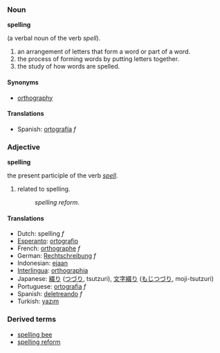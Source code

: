 ===Noun===
'''spelling'''

(a verbal noun of the verb ''spell'').
#an arrangement of letters that form a word or part of a word.
#the process of forming words by putting letters together.
#the study of how words are spelled.

==== Synonyms ====
*[[orthography]]

==== Translations ====
*Spanish: [[ortografía]] ''f''

===Adjective===<!-- not an adjective! you cannot say "very spelling" or "this reform is spelling" or "spellinger" or "spellingest" or "spellingly" - maybe it translates to an adjective in other languages but in English it's just a present participle! -->
'''spelling'''

the present participle of the verb ''[[spell]]''.
#related to spelling.
#:''spelling reform''.

==== Translations ====
*Dutch: spelling ''f''
*[[Esperanto]]: [[ortografio]]
*French: [[orthographe]] ''f''
*German: [[Rechtschreibung]] ''f''
*Indonesian: [[eja]]an
*[[Interlingua]]: [[orthographia]]
*Japanese: [[綴り]] ([[つづり]], tsutzuri), [[文字綴り]] ([[もじつづり]], moji-tsutzuri)
*Portuguese: [[ortografia]] ''f''
*Spanish: [[deletreando]] ''f''<!-- what about "deletreante"? -->
*Turkish: [[yazım]]

===Derived terms===
*[[spelling bee]]
*[[spelling reform]]